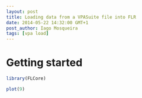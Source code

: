```yaml
---
layout: post
title: Loading data from a VPASuite file into FLR
date: 2014-05-22 14:32:00 GMT+1
post_author: Iago Mosqueira
tags: [vpa load]
---
```



# Getting started

```r
library(FLCore)
```

```r
plot(9)
```

